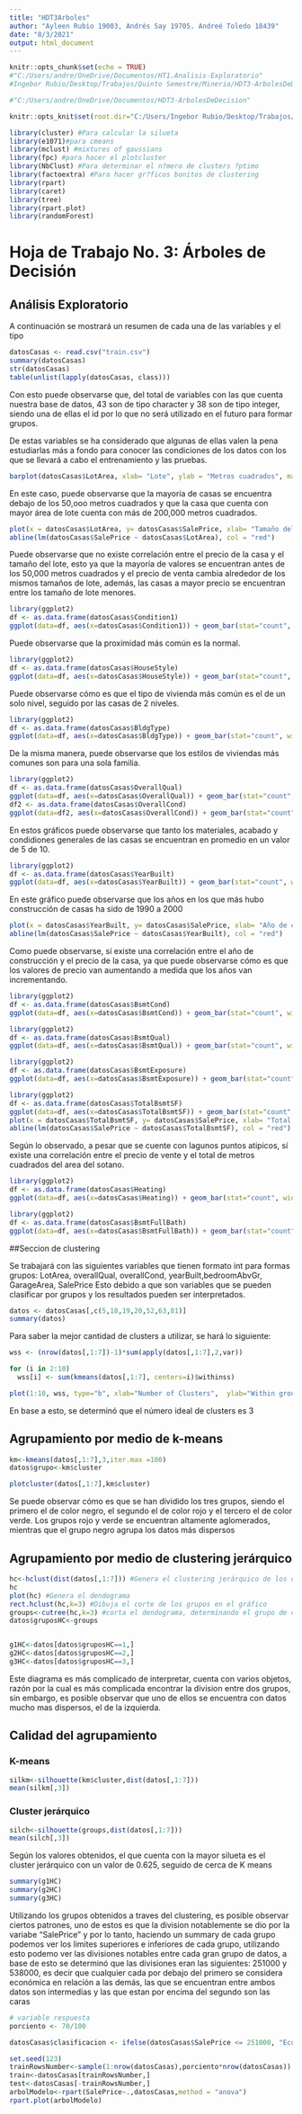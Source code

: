 ```yaml
---
title: "HDT3Arboles"
author: "Ayleen Rubio 19003, Andrés Say 19705. Andreé Toledo 18439"
date: "8/3/2021"
output: html_document
---
```


```r
knitr::opts_chunk$set(echo = TRUE)
#"C:/Users/andre/OneDrive/Documentos/HT1.Analisis-Exploratorio"
#Ingebor Rubio/Desktop/Trabajos/Quinto Semestre/Mineria/HDT3-ArbolesDeDecision

#"C:/Users/andre/OneDrive/Documentos/HDT3-ArbolesDeDecision"

knitr::opts_knit$set(root.dir="C:/Users/Ingebor Rubio/Desktop/Trabajos/Quinto Semestre/Mineria/HDT3-ArbolesDeDecision")

library(cluster) #Para calcular la silueta
library(e1071)#para cmeans
library(mclust) #mixtures of gaussians
library(fpc) #para hacer el plotcluster
library(NbClust) #Para determinar el n?mero de clusters ?ptimo
library(factoextra) #Para hacer gr?ficos bonitos de clustering
library(rpart)
library(caret)
library(tree)
library(rpart.plot)
library(randomForest)
```

# Hoja de Trabajo No. 3: Árboles de Decisión  

## Análisis Exploratorio
A continuación se mostrará un resumen de cada una de las variables y el tipo 
```r
datosCasas <- read.csv("train.csv")
summary(datosCasas)
str(datosCasas)
table(unlist(lapply(datosCasas, class)))
```
Con esto puede observarse que, del total de variables con las que cuenta nuestra base de datos, 43 son de tipo character y 38 son de tipo integer, siendo una de ellas el id por lo que no será utilizado en el futuro para formar grupos. 

De estas variables se ha considerado que algunas de ellas valen la pena estudiarlas más a fondo para conocer las condiciones de los datos con los que se llevará a cabo el entrenamiento y las pruebas.

```r
barplot(datosCasas$LotArea, xlab= "Lote", ylab = "Metros cuadrados", main="Tamaño del lote en metros cuadrados")
```

En este caso, puede observarse que la mayoría de casas se encuentra debajo de los 50,ooo metros cuadrados y que la casa que cuenta con mayor área de lote cuenta con más de 200,000 metros cuadrados.

```r
plot(x = datosCasas$LotArea, y= datosCasas$SalePrice, xlab= "Tamaño del lote", ylab= "Precio de venta", main = "Correlación entre tamaño del lote y precio de la casa")
abline(lm(datosCasas$SalePrice ~ datosCasas$LotArea), col = "red")
```

Puede observarse que no existe correlación entre el precio de la casa y el tamaño del lote, esto ya que la mayoría de valores se encuentran antes de los 50,000 metros cuadrados y el precio de venta cambia alrededor de los mismos tamaños de lote, además, las casas a mayor precio se encuentran entre los tamaño de lote menores.

```r
library(ggplot2)
df <- as.data.frame(datosCasas$Condition1)
ggplot(data=df, aes(x=datosCasas$Condition1)) + geom_bar(stat="count", width=0.7, fill = "steelblue")+theme_minimal()
```

Puede observarse que la proximidad más común es la normal.

```r
library(ggplot2)
df <- as.data.frame(datosCasas$HouseStyle)
ggplot(data=df, aes(x=datosCasas$HouseStyle)) + geom_bar(stat="count", width=0.7, fill = "steelblue")+theme_minimal()
```

Puede observarse cómo es que el tipo de vivienda más común es el de un solo nivel, seguido por las casas de 2 niveles.

```r
library(ggplot2)
df <- as.data.frame(datosCasas$BldgType)
ggplot(data=df, aes(x=datosCasas$BldgType)) + geom_bar(stat="count", width=0.7, fill = "steelblue")+theme_minimal()
```

De la misma manera, puede observarse que los estilos de viviendas más comunes son para una sola familia.

```r
library(ggplot2)
df <- as.data.frame(datosCasas$OverallQual)
ggplot(data=df, aes(x=datosCasas$OverallQual)) + geom_bar(stat="count", width=0.7, fill = "steelblue")+theme_minimal()
df2 <- as.data.frame(datosCasas$OverallCond)
ggplot(data=df2, aes(x=datosCasas$OverallCond)) + geom_bar(stat="count", width=0.7, fill = "steelblue")+theme_minimal()
```

En estos gráficos puede observarse que tanto los materiales, acabado y condidiones generales de las casas se encuentran en promedio en un valor de 5 de 10.

```r
library(ggplot2)
df <- as.data.frame(datosCasas$YearBuilt)
ggplot(data=df, aes(x=datosCasas$YearBuilt)) + geom_bar(stat="count", width=0.7, fill = "steelblue")+theme_minimal()
```
En este gráfico puede observarse que los años en los que más hubo construcción de casas ha sido de 1990 a 2000

```r
plot(x = datosCasas$YearBuilt, y= datosCasas$SalePrice, xlab= "Año de construccion", ylab= "Precio de venta", main = "Correlación entre precio de la casa y su año de construccion")
abline(lm(datosCasas$SalePrice ~ datosCasas$YearBuilt), col = "red")
```
Como puede observarse, sí existe una correlación entre el año de construcción y el precio de la casa, ya que puede observarse cómo es que los valores de precio van aumentando a medida que los años van incrementando.

```r
library(ggplot2)
df <- as.data.frame(datosCasas$BsmtCond)
ggplot(data=df, aes(x=datosCasas$BsmtCond)) + geom_bar(stat="count", width=0.7, fill = "steelblue")+theme_minimal()
```
```r
library(ggplot2)
df <- as.data.frame(datosCasas$BsmtQual)
ggplot(data=df, aes(x=datosCasas$BsmtQual)) + geom_bar(stat="count", width=0.7, fill = "steelblue")+theme_minimal()
```

```r
library(ggplot2)
df <- as.data.frame(datosCasas$BsmtExposure)
ggplot(data=df, aes(x=datosCasas$BsmtExposure)) + geom_bar(stat="count", width=0.7, fill = "steelblue")+theme_minimal()
```

```r
library(ggplot2)
df <- as.data.frame(datosCasas$TotalBsmtSF)
ggplot(data=df, aes(x=datosCasas$TotalBsmtSF)) + geom_bar(stat="count", width=0.7, fill = "steelblue")+theme_minimal()
plot(x = datosCasas$TotalBsmtSF, y= datosCasas$SalePrice, xlab= "Total de mestros cuadrados del sotano", ylab= "Precio de venta", main = "Correlación entre precio de venta y total de metros cuadrados del sotano")
abline(lm(datosCasas$SalePrice ~ datosCasas$TotalBsmtSF), col = "red")
```
Según lo observado, a pesar que se cuente con lagunos puntos atipicos, sí existe una correlación entre el precio de vente y el total de metros cuadrados del area del sotano.

```r
library(ggplot2)
df <- as.data.frame(datosCasas$Heating)
ggplot(data=df, aes(x=datosCasas$Heating)) + geom_bar(stat="count", width=0.7, fill = "steelblue")+theme_minimal()
```

```r
library(ggplot2)
df <- as.data.frame(datosCasas$BsmtFullBath)
ggplot(data=df, aes(x=datosCasas$BsmtFullBath)) + geom_bar(stat="count", width=0.7, fill = "steelblue")+theme_minimal()
```




##Seccion de clustering 

Se trabajará con las siguientes variables que tienen formato int para formas grupos: LotArea, overallQual, overallCond, yearBuilt,bedroomAbvGr, GarageArea, SalePrice Esto debido a que son variables que se pueden clasificar por grupos y los resultados pueden ser interpretados.
```r
datos <- datosCasas[,c(5,18,19,20,52,63,81)]
summary(datos)
```

Para saber la mejor cantidad de clusters a utilizar, se hará lo siguiente:
```r
wss <- (nrow(datos[,1:7])-1)*sum(apply(datos[,1:7],2,var))

for (i in 2:10) 
  wss[i] <- sum(kmeans(datos[,1:7], centers=i)$withinss)

plot(1:10, wss, type="b", xlab="Number of Clusters",  ylab="Within groups sum of squares")

```
En base a esto, se determinó que el número ideal de clusters es 3

## Agrupamiento por medio de k-means  
```r
km<-kmeans(datos[,1:7],3,iter.max =100)
datos$grupo<-km$cluster

plotcluster(datos[,1:7],km$cluster)


```
Se puede observar cómo es que se han dividido los tres grupos, siendo el primero el de color negro, el segundo el de color rojo y el tercero el de color verde. Los grupos rojo y verde se encuentran altamente aglomerados, mientras que el grupo negro agrupa los datos más dispersos

## Agrupamiento por medio de clustering jerárquico
```r
hc<-hclust(dist(datos[,1:7])) #Genera el clustering jerárquico de los datos
hc
plot(hc) #Genera el dendograma
rect.hclust(hc,k=3) #Dibuja el corte de los grupos en el gráfico
groups<-cutree(hc,k=3) #corta el dendograma, determinando el grupo de cada fila
datos$gruposHC<-groups


g1HC<-datos[datos$gruposHC==1,]
g2HC<-datos[datos$gruposHC==2,]
g3HC<-datos[datos$gruposHC==3,]
```
Este diagrama es más complicado de interpretar, cuenta con varios objetos, razón por la cual es más complicada encontrar la division entre dos grupos, sin embargo, es posible observar que uno de ellos se encuentra con datos mucho mas dispersos, el de la izquierda.

## Calidad del agrupamiento
### K-means
```r
silkm<-silhouette(km$cluster,dist(datos[,1:7]))
mean(silkm[,3])
```

### Cluster jerárquico
```r
silch<-silhouette(groups,dist(datos[,1:7]))
mean(silch[,3])

```
Según los valores obtenidos, el que cuenta con la mayor silueta es el cluster jerárquico con un valor de 0.625, seguido de cerca de K means


```r
summary(g1HC)
summary(g2HC)
summary(g3HC)

```
Utilizando los grupos obtenidos a traves del clustering, es posible observar ciertos patrones, uno de estos es que la division notablemente se dio por la variabe "SalePrice" y por lo tanto, haciendo un summary de cada grupo podemos ver los limites superiores e inferiores de cada grupo, utilizando esto podemo ver las divisiones notables entre cada gran grupo de datos, a base de esto se determinó que las divisiones eran las siguientes: 251000 y 538000, es decir que cualquier cada por debajo del primero se considera económica en relación a las demás, las que se encuentran entre ambos datos son intermedias y las que estan por encima del segundo son las caras

```r
# variable respuesta 
porciento <- 70/100

datosCasas$clasificacion <- ifelse(datosCasas$SalePrice <= 251000, "Economicas", ifelse(datosCasas$SalePrice <= 538000, "Intermedias", ifelse(datosCasas$SalePrice <= 755000, "Caras")))

set.seed(123)
trainRowsNumber<-sample(1:nrow(datosCasas),porciento*nrow(datosCasas))
train<-datosCasas[trainRowsNumber,]
test<-datosCasas[-trainRowsNumber,]
arbolModelo<-rpart(SalePrice~.,datosCasas,method = "anova")
rpart.plot(arbolModelo)

```
